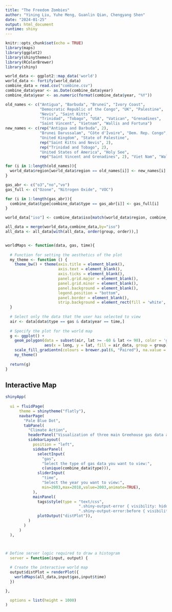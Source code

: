 ```yaml
---
title: "The Freedom Zombies"
author: "Yining Liu, Yuhe Meng, Guanlin Qian, Chengyang Shen"
date: "2024-01-25"
output: html_document
runtime: shiny
---
```


```r
knitr::opts_chunk$set(echo = TRUE)
library(maps)
library(ggplot2)
library(shinythemes)
library(RColorBrewer)
library(shiny)
```


```r
world_data <- ggplot2::map_data('world')
world_data <- fortify(world_data)
combine_data = read.csv("combine.csv")
combine_data$year <- as.Date(combine_data$year)
combine_data$year <- as.numeric(format(combine_data$year, "%Y"))

old_names <- c("Antigua", "Barbuda", "Brunei", "Ivory Coast",
               "Democratic Republic of the Congo", "UK", "Palestine",
               "Nevis", "Saint Kitts",
               "Trinidad", "Tobago", "USA", "Vatican", "Grenadines",
               "Saint Vincent", "Vietnam", "Wallis and Fortuna")
new_names <- c(rep("Antigua and Barbuda", 2), 
               "Brunei Darussalam", "Côte d'Ivoire", "Dem. Rep. Congo", 
               "United Kingdom", "State of Palestine",
               rep("Saint Kitts and Nevis", 2),
               rep("Trinidad and Tobago", 2),
               "United States of America", "Holy See",
               rep("Saint Vincent and Grenadines", 2), "Viet Nam", "Wallis and Futuna Islands")

for (i in 1:length(old_names)){
  world_data$region[world_data$region == old_names[i]] <- new_names[i]
}

gas_abr <- c("o3","no","vo")
gas_full <- c("Ozone", "Nitrogen Oxide", "VOC")

for (i in 1:length(gas_abr)){
  combine_data$type[combine_data$type == gas_abr[i]] <- gas_full[i]
}

world_data["iso"] <- combine_data$iso[match(world_data$region, combine_data$country)]

all_data = merge(world_data,combine_data,by="iso")
all_data <- all_data[with(all_data, order(group, order)),]


worldMaps <- function(data, gas, time){
  
  # Function for setting the aesthetics of the plot
  my_theme <- function () { 
    theme_bw() + theme(axis.title = element_blank(),
                       axis.text = element_blank(),
                       axis.ticks = element_blank(),
                       panel.grid.major = element_blank(), 
                       panel.grid.minor = element_blank(),
                       panel.background = element_blank(), 
                       legend.position = "bottom",
                       panel.border = element_blank(), 
                       strip.background = element_rect(fill = 'white', colour = 'white'))
  }
  
  # Select only the data that the user has selected to view
  air <- data[data$type == gas & data$year == time,]
  
  # Specify the plot for the world map
  g <- ggplot() + 
    geom_polygon(data = subset(air, lat >= -60 & lat <= 90), color = 'gray70', linewidth = 0.1,
                 aes(x = long, y = lat, fill = air_data, group = group)) +
    scale_fill_gradientn(colours = brewer.pal(6, "Paired"), na.value = 'white') + 
    my_theme()
  
  return(g)
}
```

## Interactive Map

```r
shinyApp(
  
  ui = fluidPage(
      theme = shinytheme("flatly"),
      navbarPage(
        "Pale Blue Dot",
        tabPanel(
          "Climate Action",
          headerPanel("Visualization of three main Greehouse gas data around world between 2003 and 2018"),
          sidebarLayout(
            position = "left",
            sidebarPanel(
              selectInput(
                "gas",
                "Select the type of gas data you want to view:",
                c(unique(combine_data$type))),
              sliderInput(
                "time",
                "Select the year you want to view:", 
                min=2003,max=2018,value=2003,animate=TRUE),
            ),
            mainPanel(
              tags$style(type = "text/css",
                                ".shiny-output-error { visibility: hidden; }",
                                ".shiny-output-error:before { visibility: hidden; }"),
              plotOutput("distPlot")),
          )
        )
      )
  ),
  


# Define server logic required to draw a histogram
  server = function(input, output) {

  # Create the interactive world map
  output$distPlot = renderPlot({
    worldMaps(all_data,input$gas,input$time)
  })

},

  options = list(height = 1000)
)
```
